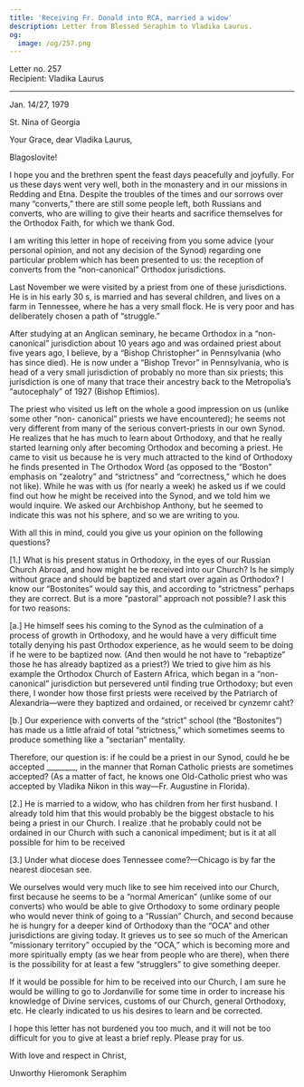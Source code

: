 ```yaml
---
title: 'Receiving Fr. Donald into RCA, married a widow'
description: Letter from Blessed Seraphim to Vladika Laurus.
og:
  image: /og/257.png
---
```


<div style={{textAlign:'right', fontFamily:'monospace'}}>Letter no. 257</div>
<div style={{textAlign:'left', fontFamily:'monospace'}}>Recipient: Vladika Laurus</div>

---

Jan. 14/27, 1979

St. Nina of Georgia

Your Grace, dear Vladika Laurus,

Blagoslovite!

I hope you and the brethren spent the feast days peacefully and joyfully. For us these days went very well, both in the monastery and in our missions in Redding and Etna. Despite the troubles of the times and our sorrows over many “converts,” there are still some people left, both Russians and converts, who are willing to give their hearts and sacrifice themselves for the Orthodox Faith, for which we thank God.

I am writing this letter in hope of receiving from you some advice (your personal opinion, and not any decision of the Synod) regarding one particular problem which has been presented to us: the reception of converts from the “non-canonical” Orthodox jurisdictions.

Last November we were visited by a priest from one of these jurisdictions. He is in his early 30 s, is married and has several children, and lives on a farm in Tennessee, where he has a very small flock. He is very poor and has deliberately chosen a path of “struggle.”

After studying at an Anglican seminary, he became Orthodox in a “non-canonical” jurisdiction about 10 years ago and was ordained priest about five years ago, I believe, by a “Bishop Christopher” in Pennsylvania (who has since died). He is now under a “Bishop Trevor” in Pennsylvania, who is head of a very small jurisdiction of probably no more than six priests; this jurisdiction is one of many that trace their ancestry back to the Metropolia’s “autocephaly” of 1927 (Bishop Eftimios).

The priest who visited us left on the whole a good impression on us (unlike some other “non- canonical” priests we have encountered); he seems not very different from many of the serious convert-priests in our own Synod. He realizes that he has much to learn about Orthodoxy, and that he really started learning only after becoming Orthodox and becoming a priest. He came to visit us because he is very much attracted to the kind of Orthodoxy he finds presented in The Orthodox Word (as opposed to the “Boston” emphasis on “zealotry” and “strictness” and “correctness,” which he does not like). While he was with us (for nearly a week) he asked us if we could find out how he might be received into the Synod, and we told him we would inquire. We asked our Archbishop Anthony, but he seemed to indicate this was not his sphere, and so we are writing to you.

With all this in mind, could you give us your opinion on the following questions?

[1.] What is his present status in Orthodoxy, in the eyes of our Russian Church Abroad, and how might he be received into our Church? Is he simply without grace and should be baptized and start over again as Orthodox? I know our “Bostonites” would say this, and according to “strictness” perhaps they are correct. But is a more “pastoral” approach not possible? I ask this for two reasons:

[a.] He himself sees his coming to the Synod as the culmination of a process of growth in Orthodoxy, and he would have a very difficult time totally denying his past Orthodox experience, as he would seem to be doing if he were to be baptized now. (And then would he not have to “rebaptize” those he has already baptized as a priest?) We tried to give him as his example the Orthodox Church of Eastern Africa, which began in a “non-canonical” jurisdiction but persevered until finding true Orthodoxy; but even there, I wonder how those first priests were received by the Patriarch of Alexandria—were they baptized and ordained, or received br cynzemr caht?

[b.] Our experience with converts of the “strict” school (the “Bostonites”) has made us a little afraid of total “strictness,” which sometimes seems to produce something like a “sectarian” mentality.

Therefore, our question is: if he could be a priest in our Synod, could he be accepted ________, in the manner that Roman Catholic priests are sometimes accepted? (As a matter of fact, he knows one Old-Catholic priest who was accepted by Vladika Nikon in this way—Fr. Augustine in Florida).

[2.] He is married to a widow, who has children from her first husband. I already told him that this would probably be the biggest obstacle to his being a priest in our Church. I realize .that he probably could not be ordained in our Church with such a canonical impediment; but is it at all possible for him to be received

[3.] Under what diocese does Tennessee come?—Chicago is by far the nearest diocesan see.

We ourselves would very much like to see him received into our Church, first because he seems to be a “normal American” (unlike some of our converts) who would be able to give Orthodoxy to some ordinary people who would never think of going to a “Russian” Church, and second because he is hungry for a deeper kind of Orthodoxy than the “OCA” and other jurisdictions are giving today. It grieves us to see so much of the American “missionary territory” occupied by the “OCA,” which is becoming more and more spiritually empty (as we hear from people who are there), when there is the possibility for at least a few “strugglers” to give something deeper.

If it would be possible for him to be received into our Church, I am sure he would be willing to go to Jordanville for some time in order to increase his knowledge of Divine services, customs of our Church, general Orthodoxy, etc. He clearly indicated to us his desires to learn and be corrected.

I hope this letter has not burdened you too much, and it will not be too difficult for you to give at least a brief reply. Please pray for us.

With love and respect in Christ,

Unworthy Hieromonk Seraphim